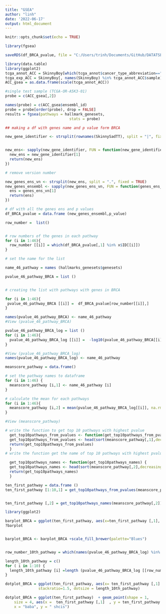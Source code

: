 ```yaml
---
title: "GSEA"
author: "linh"
date: '2022-06-17'
output: html_document
---
```


```r
knitr::opts_chunk$set(echo = TRUE)
```



```r
library(fgsea) 

saveRDS(df_BRCA_pvalue, file = "C:/Users/trinh/Documents/GitHub/DATATSETS/df_BRCA_pvalue.RDS")

```

 
```r


library(data.table)
library(ggplot2)
tcga_annot_ACC = SkinnyBoy[which(tcga_annot$cancer_type_abbreviation=="ACC"),]
tcga_exp_ACC = SkinnyBoy[, names(SkinnyBoy) %in% tcga_annot_ACC$sample] 
ACC_gsea = as.data.frame(scale(tcga_annot_ACC))

#single test sample (TCGA-OR-A5K3-01)
probe = c(ACC_gsea[,2])

names(probe) = c(ACC_gsea$ensembl_id)
probe = probe[order(probe), drop = FALSE]
results = fgsea(pathways = hallmark_genesets,
                             stats = probe)


```



```r

## making a df with genes name and p value form BRCA

new_gene_identifier <- strsplit(rownames(SkinnySadTT), split = "|", fixed = TRUE)


new_ens<- sapply(new_gene_identifier, FUN = function(new_gene_identifier){
  new_ens = new_gene_identifier[1]
  return(new_ens)
})

# remove version number

new_genes_ens_vn <- strsplit(new_ens, split = ".", fixed = TRUE)
new_genes_ensembl <- sapply(new_genes_ens_vn, FUN = function(genes_ens_vn){
  ens = genes_ens_vn[1]
  return(ens)
})

# df with all the genes ens and p values
df_BRCA_pvalue = data.frame (new_genes_ensembl,p_value)

row_number =  list()


# row numbers of the genes in each pathway 
for (i in 1:46){
  row_number [[i]] = which(df_BRCA_pvalue[,1] %in% x$ID[[i]])
}

# set the name for the list 

name_46_pathway = names (hallmarks_genesets$genesets)

pvalue_46_pathway_BRCA = list ()


# creating the list with pathways with genes in BRCA 

for (i in 1:46){
 pvalue_46_pathway_BRCA [[i]] =  df_BRCA_pvalue[row_number[[i]],]
}

names(pvalue_46_pathway_BRCA) <- name_46_pathway 
#View (pvalue_46_pathway_BRCA)


```


```r

pvalue_46_pathway_BRCA_log = list ()
for (i in 1:46){
  pvalue_46_pathway_BRCA_log [[i]] =  -log10(pvalue_46_pathway_BRCA[[i]]$p_value)
}

#View (pvalue_46_pathway_BRCA_log)
names(pvalue_46_pathway_BRCA_log) <- name_46_pathway

```


```r

meanscore_pathway = data.frame()

# set the pathway names to dataframe
for (i in 1:46) {
  meanscore_pathway [i,1] <- name_46_pathway [i]
}

# calculate the mean for each pathways
for (i in 1:46){
  meanscore_pathway [i,2] = mean(pvalue_46_pathway_BRCA_log[[i]], na.rm = TRUE)
}

#View (meanscore_pathway)

```


```r

# write the function to get top 10 pathways with highest pvalue
  get_top10pathways_from_pvalues <- function(get_top10pathways_from_pvalues) {
  get_top10pathways_from_pvalues <- head(sort(meanscore_pathway[,1],decreasing=TRUE),n=10)
  return(get_top10pathways_from_pvalues)
  }
# write the function get the name of top 10 pathways with highest pvalue

  get_top10pathways_names <- function(get_top10pathways_names) {
  get_top10pathways_names <- head(sort(meanscore_pathway[,2],decreasing=TRUE),n=10)
  return(get_top10pathways_names)
  }

ten_first_pathway = data.frame ()
ten_first_pathway [1:10,1] = get_top10pathways_from_pvalues(meanscore_pathway[,1])


ten_first_pathway [,2] = get_top10pathways_names(meanscore_pathway[,2])

```

```r
library(ggplot2)

barplot_BRCA = ggplot(ten_first_pathway, aes(x=ten_first_pathway [,1], y = ten_first_pathway [,2])) + geom_bar(stat="identity") 
?barplot


barplot_BRCA <- barplot_BRCA +scale_fill_brewer(palette="Blues")



```





```r


row_number_10th_pathway = which(names(pvalue_46_pathway_BRCA_log) %in% ten_first_pathway [,2])

length_10th_pathway = c()
for ( i in 1:10) {
  length_10th_pathway [i] =length (pvalue_46_pathway_BRCA_log [[row_number_10th_pathway[i]]])
}

dotplot_BRCA = ggplot(ten_first_pathway, aes(x= ten_first_pathway [,1] , y=ten_first_pathway [,2]))  +   geom_dotplot(binaxis='y', stackdir='center',
               stackratio=1.5, dotsize = length_10th_pathway)

dotplot_BRCA = ggplot(ten_first_pathway)  + geom_point(shape = 1, 
    size = 4, aes(x =  ten_first_pathway [,1]  , y = ten_first_pathway [,2])) + theme(plot.title = element_text(size = 20)) + labs(title = "ulala", 
    x = "baba", y = " shcis")

```

